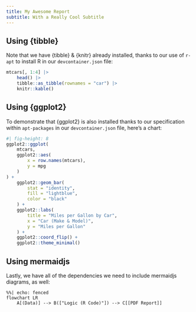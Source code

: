 ```yaml
---
title: My Awesome Report
subtitle: With a Really Cool Subtitle
---
```


## Using {tibble}

Note that we have {tibble} & {knitr} already installed, thanks to our use of `r-apt` to install R in our `devcontainer.json` file:

```r
mtcars[, 1:4] |>
    head() |>
    tibble::as_tibble(rownames = "car") |>
    knitr::kable()
```

## Using {ggplot2}

To demonstrate that {ggplot2} is also installed thanks to our specification within `apt-packages` in our `devcontainer.json` file, here's a chart:

```r
#| fig-height: 8
ggplot2::ggplot(
    mtcars,
    ggplot2::aes(
        x = row.names(mtcars),
        y = mpg
    )
) +
    ggplot2::geom_bar(
        stat = "identity",
        fill = "lightblue",
        color = "black"
    ) +
    ggplot2::labs(
        title = "Miles per Gallon by Car",
        x = "Car (Make & Model)",
        y = "Miles per Gallon"
    ) +
    ggplot2::coord_flip() +
    ggplot2::theme_minimal()
```

## Using mermaidjs

Lastly, we have all of the dependencies we need to include mermaidjs diagrams, as well:

```mermaid
%%| echo: fenced
flowchart LR
    A[(Data)] --> B(["Logic (R Code)"]) --> C[[PDF Report]]
```